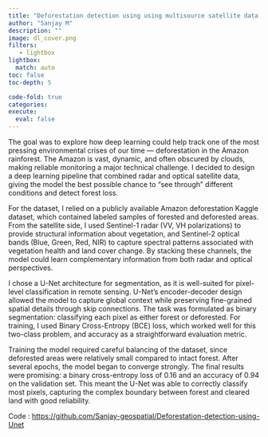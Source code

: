 ```yaml
---
title: "Deforestation detection using using multisource satellite data with Unet"
author: "Sanjay M"
description: ""
image: dl_cover.png
filters:
   - lightbox
lightbox: 
  match: auto
toc: false
toc-depth: 5

code-fold: true
categories: 
execute: 
  eval: false
---
```


The goal was to explore how deep learning could help track one of the most pressing environmental crises of our time — deforestation in the Amazon rainforest. The Amazon is vast, dynamic, and often obscured by clouds, making reliable monitoring a major technical challenge. I decided to design a deep learning pipeline that combined radar and optical satellite data, giving the model the best possible chance to “see through” different conditions and detect forest loss.

For the dataset, I relied on a publicly available Amazon deforestation Kaggle dataset, which contained labeled samples of forested and deforested areas. From the satellite side, I used Sentinel-1 radar (VV, VH polarizations) to provide structural information about vegetation, and Sentinel-2 optical bands (Blue, Green, Red, NIR) to capture spectral patterns associated with vegetation health and land cover change. By stacking these channels, the model could learn complementary information from both radar and optical perspectives.

I chose a U-Net architecture for segmentation, as it is well-suited for pixel-level classification in remote sensing. U-Net’s encoder-decoder design allowed the model to capture global context while preserving fine-grained spatial details through skip connections. The task was formulated as binary segmentation: classifying each pixel as either forest or deforested. For training, I used Binary Cross-Entropy (BCE) loss, which worked well for this two-class problem, and accuracy as a straightforward evaluation metric.

Training the model required careful balancing of the dataset, since deforested areas were relatively small compared to intact forest. After several epochs, the model began to converge strongly. The final results were promising: a binary cross-entropy loss of 0.16 and an accuracy of 0.94 on the validation set. This meant the U-Net was able to correctly classify most pixels, capturing the complex boundary between forest and cleared land with good reliability.

Code : [https://github.com/Sanjay-geospatial/Deforestation-detection-using-Unet](https://github.com/Sanjay-geospatial/Deforestation-detection-using-Unet)